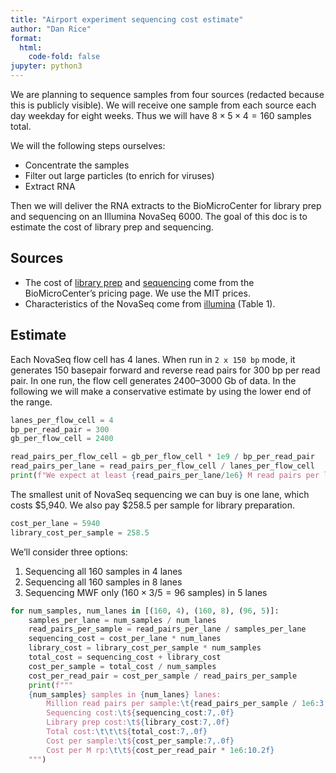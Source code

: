 ```yaml
---
title: "Airport experiment sequencing cost estimate"
author: "Dan Rice"
format:
  html:
    code-fold: false
jupyter: python3
---
```


We are planning to sequence samples from four sources (redacted because this is publicly visible).
We will receive one sample from each source each day weekday for eight weeks.
Thus we will have $8 \times 5 \times 4 = 160$ samples total.

We will the following steps ourselves:

- Concentrate the samples
- Filter out large particles (to enrich for viruses)
- Extract RNA

Then we will deliver the RNA extracts to the BioMicroCenter for library prep and sequencing on an Illumina NovaSeq 6000.
The goal of this doc is to estimate the cost of library prep and sequencing.

## Sources

- The cost of [library prep](https://openwetware.org/wiki/BioMicroCenter:Pricing#SHORT_READ_LIBRARY_-_RNA) and [sequencing](https://openwetware.org/wiki/BioMicroCenter:Pricing#NOVASEQ_SEQUENCING) come from the BioMicroCenter's pricing page. We use the MIT prices.
- Characteristics of the NovaSeq come from [illumina](https://www.illumina.com/content/dam/illumina/gcs/assembled-assets/marketing-literature/novaseq-6000-spec-sheet-m-gl-00271/novaseq-6000-spec-sheet-m-gl-00271.pdf) (Table 1).

## Estimate

Each NovaSeq flow cell has 4 lanes.
When run in `2 x 150 bp` mode, it generates 150 basepair forward and reverse read pairs for 300 bp per read pair.
In one run, the flow cell generates 2400--3000 Gb of data.
In the following we will make a conservative estimate by using the lower end of the range.

```python
lanes_per_flow_cell = 4
bp_per_read_pair = 300
gb_per_flow_cell = 2400

read_pairs_per_flow_cell = gb_per_flow_cell * 1e9 / bp_per_read_pair
read_pairs_per_lane = read_pairs_per_flow_cell / lanes_per_flow_cell
print(f"We expect at least {read_pairs_per_lane/1e6} M read pairs per lane")
```

The smallest unit of NovaSeq sequencing we can buy is one lane,
which costs $5,940.
We also pay $258.5 per sample for library preparation.

```python
cost_per_lane = 5940
library_cost_per_sample = 258.5
```

We'll consider three options:

1. Sequencing all 160 samples in 4 lanes
1. Sequencing all 160 samples in 8 lanes
2. Sequencing MWF only ($160 \times 3/5 = 96$ samples) in 5 lanes

```python
for num_samples, num_lanes in [(160, 4), (160, 8), (96, 5)]:
    samples_per_lane = num_samples / num_lanes
    read_pairs_per_sample = read_pairs_per_lane / samples_per_lane
    sequencing_cost = cost_per_lane * num_lanes
    library_cost = library_cost_per_sample * num_samples
    total_cost = sequencing_cost + library_cost
    cost_per_sample = total_cost / num_samples
    cost_per_read_pair = cost_per_sample / read_pairs_per_sample
    print(f"""
    {num_samples} samples in {num_lanes} lanes:
        Million read pairs per sample:\t{read_pairs_per_sample / 1e6:3,.0f}
        Sequencing cost:\t${sequencing_cost:7,.0f} 
        Library prep cost:\t${library_cost:7,.0f}
        Total cost:\t\t\t${total_cost:7,.0f}
        Cost per sample:\t${cost_per_sample:7,.0f}
        Cost per M rp:\t\t${cost_per_read_pair * 1e6:10.2f}
    """)
```
